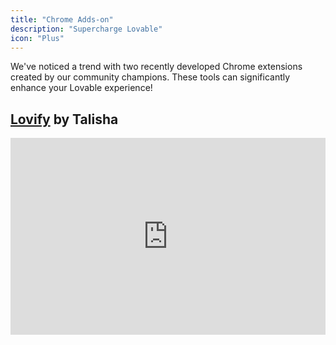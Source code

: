 ```yaml
---
title: "Chrome Adds-on"
description: "Supercharge Lovable"
icon: "Plus"
---
```


We've noticed a trend with two recently developed Chrome extensions created by our community champions. These tools can significantly enhance your Lovable experience!

## [Lovify](https://lovify.lovable.app/) by Talisha

<iframe width="100%" height="315" src="https://www.youtube.com/embed/DuFgRyqmvDI?si=ut856gOhL5Ylcl4_" title="YouTube video player" frameborder="0" allow="accelerometer; autoplay; clipboard-write; encrypted-media; gyroscope; picture-in-picture; web-share" referrerpolicy="strict-origin-when-cross-origin" allowfullscreen />

[Talisha's Lovify Chrome extension](https://lovify.lovable.app/) is designed to enhance the development workflow by integrating key features that improve debugging, planning, and execution.

* **Import from GitHub** : Instantly pull projects into Lovable for seamless development.

* **Spark Prompts**: AI-enhanced prompts that provide context-aware suggestions.

* **Project Planning**: Auto-generate PRDs, track progress, and streamline workflows.

* **Voice-Controlled Debugging**: Simply say, “Hey Lovify, fix this bug…” to get AI-assisted troubleshooting without needing to type.

* **Rubber Duck Debugging** : Talk through your problem with a virtual duck to gain clarity and break down complex issues.

* **Cook Mode**: Upload reference images and let Lovify continuously compare screenshots, ensuring pixel-perfect UI design.

* **Slash Commands**: Speed up your workflow with powerful commands like:

  * /auth → Instant authentication templates

  * /prompt → Access saved prompts

  * /integrations → Add external tools with one click

* **Live Code Analysis**: Lovify scans your code in real-time, detecting errors, suggesting fixes, and ensuring best practices.

* **Interactive Documentation Assistance**: Add API documentation URLs and have Lovify parse and summarize relevant sections directly in your workspace.

[The full customer story is accessible here](https://lovable.dev/blog/2025-01-31-from-fashion-to-founding-how-talisha-found-a-home-in-lovables-community).

## [Lovable.dev Add-ons](https://chromewebstore.google.com/detail/lovabledev-add-ons/kbacddfmjjdomaadfckjdhclgaghmjpi) by Rezaul![](/lovable-add-ons.jpg)

1. **Voice Input Integration**: Real-time voice-to-text transcription, visual feedback while speaking and hands-free prompt building right inside Lovable.

2. **Prompt Library & Prompt Enhancer**: Pre-built prompts for frequent tasks (like fixing mobile layout overflow or adding meta tags), Groq AI integration (DeepSeek Llama 70B, Mixtral 8x7B, Gemma2 9B, and LLaMA 3.3 70B), and a “system prompt” approach that structures outputs in a consistent, reliable way.

3. **Project Management**: Custom folders to organize multiple Lovable projects, drag-and-drop functionality for rearranging projects and quick navigation when you have 50+ active builds (like me!)

4. **Advanced Chat Search**: Efficiently filter and locate specific messages, perfect for teams who rely on Lovable for brainstorming or project discussions.

5. **Smart Color Picker**: Grab colors directly off the canvas, save custom palettes and copy color codes in HEX, RGB, HSL—great for designers.

6. **SEO Tools**: Quick meta tag generation and validation, easy insertion of meta titles, descriptions, and social previews saving you the hassle of editing them manually in code.

[The full customer story is accessible here](https://lovable.dev/blog/supercharge-lovable-chrome-extension)

## Other Chrome Extensions

### [Lovable Prompts](https://chromewebstore.google.com/detail/lovable-prompts/cgacpkdhmdlnjigpcpdicgmcmboobjeg)

![](/lovable-prompts.png)Effortlessly access and manage your favorite prompts with a sleek, minimalistic popup. Organize prompts by category, search instantly, and copy with a single click. Perfect for content creators, marketers, and AI enthusiasts.

* Quick-access floating popup

* Categorized & searchable prompt library

* One-click copy functionality

* Seamless and lightweight experience

### [Lovable Helper](https://chromewebstore.google.com/detail/lovable-helper/hipnckfdkbfkfcnalhhkimhbdebklnop)

![](/lovable-helper.png)

Enhance your Lovable.dev experience with prompt templates and Ctrl+Enter message sending:&#x20;

* Use Ctrl+Enter to send messages

* Quick access to message templates with @ key

* Manage custom templates in options page

### [Prompt2MVP](https://chromewebstore.google.com/detail/prompt2mvp/dfojilkhdfjdlmhpchfajagmiamindgh)

![](/prompt2mvp.jpg)Prompt2MVP helps you write quick prompts for your MVP. It helps you combine design inspiration along with your prompt. Key Features:

* Capture and organize screenshots directly from any webpage as inspiration for your MVP design

* Convert captured visual references into detailed, actionable prompts

* Choose from popular frontend and backend technologies to align with your project needs

* Define your brand's personality with curated adjectives

* Insert generated prompts into lovable.dev input box with a single click